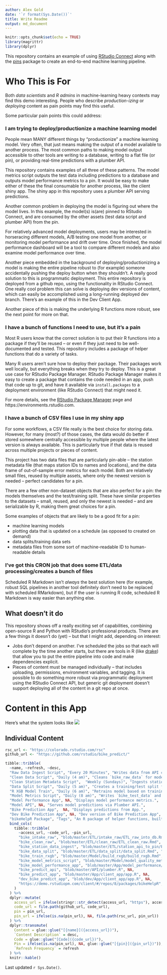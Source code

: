 ```yaml
---
author: Alex Gold
date: '`r format(Sys.Date())`'
title: Write Readme
output: md_document
---
```


```r
knitr::opts_chunk$set(echo = TRUE)
library(magrittr)
library(dplyr)
```

This repository contains an example of using [RStudio Connect](https://rstudio.com/products/connect/) along with the [pins](https://github.com/rstudio/pins) package to create an end-to-end machine learning pipeline.

# Who This is For

Both *data scientists* and *R admins* in machine-learning heavy contexts may find this demo interesting. People who describe _production-izing_ or _deploying_ content as pain points may find this useful. 

Some particular pain points this could address:

### I am trying to deploy/productionize a machine learning model
People mean MANY different things by "productionize" a machine learning model. Very often, that just means making the output of a model available to another process. The most common paths to making model output accessible to other tools are writing to a database, writing to a flat file (or pin), or providing real-time predictions with a plumber API.

This repository contains examples of all three of these patterns. The model metrics script outputs the test data including predictions to a database and outputs model performance metrics to a pin. It would be easy to make either of these the final consumable for another process, like the client shiny app. The shiny app in this repository uses a plumber API serving predictions.

Another common problem in deploying the model is figuring out where the model lives. In this example, the model(s) is(are) pinned to RStudio Connect, and are consumed by the other assets (test data script and plumber API) from the pin.

For relatively advanced model deployments, users may be interested in horseracing different models, A/B testing one model from another, or monitoring model performance and drift over time. Once finished, the model performance dashboard will be a tool to compare different models and also examine model performance over time.

Another piece embedded in the background of deploying/productionizing a model is making the entire pipeline robust to (for example) someone accidentally pushing the deploy button when they shouldn't. A really good solution to this is programmatic deployment. This entire repository is deployed from a github repo, using the functionality in RStudio Connect. One really cool problem this can solve is deploying dev versions of content, which can easily be accomplished using a long-running deployed dev branch. There's an example of this in the Dev Client App.

Another piece of this is making the underlying R functions more robust, see the next point for more on that.

### I have a bunch of functions I need to use, but it's a pain
Most R users know that the correct solution is to put their R functions into a package if they'll be reused -- or even if they just need to be well-documented and tested. This repository includes a package of helper functions that do a variety of tasks.

Many R users aren't sure how to deploy their package. Their packages work well locally, but everything breaks when they try to deploy. This is a great use case for RStudio Package Manager. RStudio Package Manager makes it easy to create a package that contains the code needed in an app, push that code up to git, and have it available via `install.packages` to a deployment environment (like RStudio Connect) that might need it.

For more details, see the [RStudio Package Manager](https://rstudio.com/products/package-manager/) page and https://environments.rstudio.com.

### I have a bunch of CSV files I use in my shiny app
For some workflows, a CSV file really is the best choice for storing data. However, for many (most?) of those cases, the data would do better if stored somewhere centrally accessible by multiple people where the latest version is always available. This is particularly true if that data is reused across multiple projects or pieces of content. 

This project has two data files that are particularly pin-able -- the station metadata file (that maps station IDs to names and locations), and the data frame of out-of-sample error metrics for each model. Both are relatively small files, reused by multiple assets, where only the newest version is needed -- perfect candidates for a pin. 

There are a few other non-dataset objects that are also perfect for a pin: the models themselves and the test/training split. These have similar properties to the datasets -- small, reused, and only the newest is needed -- and are serializable by R, making them great choices for a pin.

Some examples of objects that are likely to be a good fit for a pin:

- machine learning models
- plotting data that is updated on a schedule (as opposed to created on demand)
- data splits/training data sets
- metadata files from some sort of machine-readable ID to human-readable details

### I've got this CRON job that does some ETL/data processing/creates a bunch of files
Scheduled R Markdown isn't *always* the best solution here (for example, robust SQL pipelines in another tool definitely don't need to be replaced with scheduled RMarkdown), but if the user is running R code, scheduled R Markdown is way easier than anything else.

## What doesn't it do
This repository shows off a really exciting set of capabilities, combining open-source R and Python with RStudio's professional products. There are a few things it doesn't do (yet) -- but that I might add, depending on interest:

- Jobs don't depend on another. I've scheduled the jobs so that each will complete by the time another starts, but there are tools in R (like [drake](https://github.com/ropensci/drake)) that allow you to put the entire pipeline into code and make dependencies explicit.
- Pieces of content must be managed individually -- that includes uploading, permissions, environment variables, and tagging. It is possible to do something more robust via programmatic deployment using the RStudio Connect API, but generic git deployment doesn't support deploying all of the content in a git repo at once.

# Content in this App

Here's what the system looks like 
![](./system_schematic.png)

## Individual Content
```r
rsc_url <- "https://colorado.rstudio.com/rsc"
github_url <- "https://github.com/rstudio/bike_predict/"

tibble::tribble(
  ~name, ~refresh, ~desc,
  "Raw Data Ingest Script", "Every 20 Minutes", "Writes data from API calls into `bike_raw_data` table in postgres.",
  "Clean Data Script", "Daily (4 am)", "Cleans `bike_raw_data` for modeling, writes into `bike_model_data`.",
  "Clean Station Metadata Script",  "Weekly (Sundays)", "Ingests station metadata and saves to a pin (names, lat/long).",
  "Data Split Script", "Daily (5 am)", "Creates a training/test split for the data for models to use, saves to a pin.",
  "R XGB Model Train", "Daily (6 am)", "Retrains model based on training/test split indicated by Data Split Script, writes into pin.", 
  "Model Metrics Script", "Daily (8 am)", "Writes `bike_test_data` and `bike_predictions` postgres tables, writes pin of goodness-of-fit metrics.", 
  "Model Performance App", NA, "Displays model performance metrics.", 
  "Model API", NA, "Serves model predictions via Plumber API.", 
  "Bike Prediction App",  NA, "Displays predictions from App.", 
  "Dev Bike Prediction App", NA, "Dev version of Bike Prediction App",
  "bikeHelpR Package", "Tags", "An R package of helper functions, built in internal repo on demo.rstudiopm.com.") %>%
  bind_cols(
    tibble::tribble(
      ~access_url, ~code_url, ~pin_url,
      "bike_intake_raw", "blob/master/ETL/intake_raw/ETL_raw_into_db.Rmd", NA,
      "bike_clean_raw", "blob/master/ETL/clean_raw/ETL_clean_raw.Rmd", NA,
      "bike_station_data_ingest", "blob/master/ETL/station_api_to_pin/ETL_station_api_to_pin.Rmd", "bike_station_info",
      "bike_data_split", "blob/master/ETL/data_split/data_split.Rmd", "bike_model_params",
      "bike_train_rxgb", "blob/master/Model/build_rxgb/build_rxgb.Rmd", "bike_rxgb",
      "bike_model_metrics_script", "blob/master/Model/model_quality_metrics/model_quality_metrics.Rmd", "bike_err_dat",
      "bike_model_performance_app", "blob/master/App/model_performance/app.R", NA,
      "bike_predict_api", "blob/master/API/plumber.R", NA,
      "bike_predict_app", "blob/master/App/client_app/app.R", NA,
      "dev_bike_predict_app", "blob/dev/App/client_app/app.R", NA,
      "https://demo.rstudiopm.com/client/#/repos/8/packages/bikeHelpR", "blob/master/pkg", NA 
    )
  ) %>%
  dplyr::mutate(
    access_url = ifelse(stringr::str_detect(access_url, "https"), access_url, file.path(rsc_url, access_url)), 
    code_url = file.path(github_url, code_url), 
    pin = pin_url,
    pin_url = ifelse(is.na(pin_url), NA, file.path(rsc_url, pin_url))
  ) %>%
  dplyr::transmute(
    Content = glue::glue("[{name}]({access_url})"),
    `Content Description` = desc,
    Code = glue::glue("[Code]({code_url})"), 
    Pin = ifelse(is.na(pin_url), NA, glue::glue("[{pin}]({pin_url})")),
    `Refresh Frequency` = refresh
  ) %>%
  knitr::kable()
```

Last updated `r Sys.Date()`.
